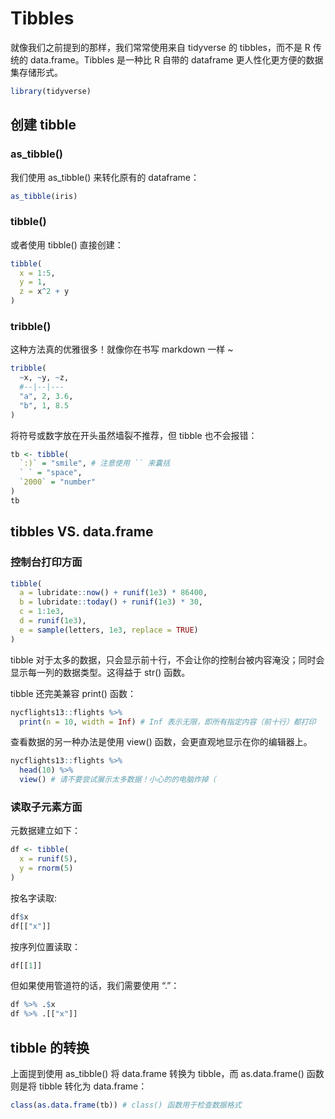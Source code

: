 # Tibbles {#tibbles}

就像我们之前提到的那样，我们常常使用来自 tidyverse 的 tibbles，而不是 R 传统的 data.frame。Tibbles 是一种比 R 自带的 dataframe 更人性化更方便的数据集存储形式。

```R
library(tidyverse)
```

## 创建 tibble

### as_tibble()
我们使用 as_tibble() 来转化原有的 dataframe：

```R
as_tibble(iris)
```

### tibble()
或者使用 tibble() 直接创建：

```R
tibble(
  x = 1:5,
  y = 1,
  z = x^2 + y
)
```

### tribble()
这种方法真的优雅很多！就像你在书写 markdown 一样 ~

```R
tribble(
  ~x, ~y, ~z,
  #--|--|---
  "a", 2, 3.6,
  "b", 1, 8.5
)
```

将符号或数字放在开头虽然墙裂不推荐，但 tibble 也不会报错：

```R
tb <- tibble(
  `:)` = "smile", # 注意使用 `` 来囊括
  ` ` = "space",
  `2000` = "number"
)
tb
```

## tibbles VS. data.frame

### 控制台打印方面

```R
tibble(
  a = lubridate::now() + runif(1e3) * 86400,
  b = lubridate::today() + runif(1e3) * 30,
  c = 1:1e3,
  d = runif(1e3),
  e = sample(letters, 1e3, replace = TRUE)
)
```

tibble 对于太多的数据，只会显示前十行，不会让你的控制台被内容淹没；同时会显示每一列的数据类型。这得益于 str() 函数。

tibble 还完美兼容 print() 函数：

```R
nycflights13::flights %>%
  print(n = 10, width = Inf) # Inf 表示无限，即所有指定内容（前十行）都打印
```

查看数据的另一种办法是使用 view() 函数，会更直观地显示在你的编辑器上。

```R
nycflights13::flights %>%
  head(10) %>%
  view() # 请不要尝试展示太多数据！小心的的电脑炸掉（
```

### 读取子元素方面

元数据建立如下：

```R
df <- tibble(
  x = runif(5),
  y = rnorm(5)
)
```

按名字读取:

```R
df$x
df[["x"]]
```

按序列位置读取：

```R
df[[1]]
```

但如果使用管道符的话，我们需要使用 “.”：

```R
df %>% .$x
df %>% .[["x"]]
```

## tibble 的转换

上面提到使用 as_tibble() 将 data.frame 转换为 tibble，而 as.data.frame() 函数则是将 tibble 转化为 data.frame：

```R
class(as.data.frame(tb)) # class() 函数用于检查数据格式
```

